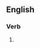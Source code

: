 ==English==

===Verb===
{{head|en|present participle}}

# {{present participle of|decompile|lang=en|nocat=1}}